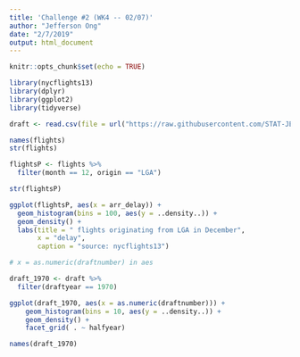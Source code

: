 ```yaml
---
title: 'Challenge #2 (WK4 -- 02/07)'
author: "Jefferson Ong"
date: "2/7/2019"
output: html_document
---
```


```r
knitr::opts_chunk$set(echo = TRUE)
```

```r
library(nycflights13)
library(dplyr)
library(ggplot2)
library(tidyverse)

draft <- read.csv(file = url("https://raw.githubusercontent.com/STAT-JET-ASU/Datasets/master/Instructor/vietnamdraft.csv"))
```


```r
names(flights)
str(flights)
```

```r
flightsP <- flights %>%
  filter(month == 12, origin == "LGA")

str(flightsP)
```

```r
ggplot(flightsP, aes(x = arr_delay)) +
  geom_histogram(bins = 100, aes(y = ..density..)) +
  geom_density() + 
  labs(title = " flights originating from LGA in December",
       x = "delay",
       caption = "source: nycflights13") 

```

```r
# x = as.numeric(draftnumber) in aes

draft_1970 <- draft %>%
  filter(draftyear == 1970)

ggplot(draft_1970, aes(x = as.numeric(draftnumber))) +
    geom_histogram(bins = 10, aes(y = ..density..)) +
    geom_density() +
    facet_grid( . ~ halfyear)
```


```r
names(draft_1970)
```































